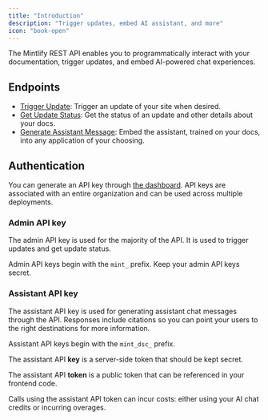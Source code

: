 ```yaml
---
title: "Introduction"
description: "Trigger updates, embed AI assistant, and more"
icon: "book-open"
---
```


The Mintlify REST API enables you to programmatically interact with your documentation, trigger updates, and embed AI-powered chat experiences.

## Endpoints

- [Trigger Update](/api-reference/update/trigger): Trigger an update of your site when desired.
- [Get Update Status](/api-reference/update/status): Get the status of an update and other details about your docs.
- [Generate Assistant Message](/api-reference/chat/create-assistant-message): Embed the assistant, trained on your docs, into any application of your choosing.

## Authentication

You can generate an API key through [the dashboard](https://dashboard.mintlify.com/settings/organization/api-keys). API keys are associated with an entire organization and can be used across multiple deployments.

### Admin API key

The admin API key is used for the majority of the API. It is used to trigger updates and get update status.

Admin API keys begin with the `mint_` prefix. Keep your admin API keys secret.

### Assistant API key

The assistant API key is used for generating assistant chat messages through the API. Responses include citations so you can point your users to the right destinations for more information.

Assistant API keys begin with the `mint_dsc_` prefix.

The assistant API **key** is a server-side token that should be kept secret.

The assistant API **token** is a public token that can be referenced in your frontend code.

<Note>
  Calls using the assistant API token can incur costs: either using your AI chat credits or incurring overages.
</Note>

